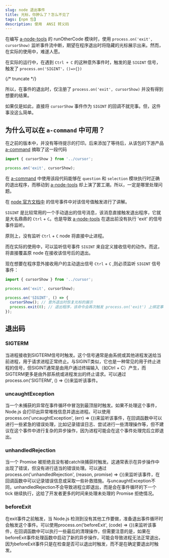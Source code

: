 ```yaml
---
slug: node 退出事件
title: 光标，你肿么了？怎么不见了
tags: [npm 包]
description: 使用  ANSI 转义码
---
```


在编写 [a-node-tools] 的 runOtherCode 模块时，使用 `process.on('exit', cursorShow)` 监听事件流中断，期望在程序退出时将隐藏的光标展示出来。然而，在实际的使用中，难遂人愿。

在实际的运行中，在遇到 `Ctrl + C` 的这种意外事件时，触发的是 `SIGINT` 信号，触发了 `process.on('SIGINT'，()=>{})`

{/* truncate */}

所以，在事件的退出时，仅注册了 `process.on('exit', cursorShow)` 并没有得到想要的结果。

如果仅是如此，直接将 `cursorShow` 事件作为 `SIGINT` 的回调不就完事。但，这件事没这么简单。

## 为什么可以在 `a-command` 中可用？

在之前的版本中，并没有等待提示的打印。后来添加了等待后，从该包的下游产品 [a-command] 摘取了这一段代码

```ts
import { cursorShow } from '../cursor';

process.on('exit', cursorShow);
```

在 [a-command] 中使用该段代码能够在 `question` 和 `selection` 模块执行时正确的退出程序，而移动到 [a-node-tools] 却上演了罢工潮。所以，一定是哪里处理问题。

在 [node 官方文档中](https://nodejs.org/docs/latest/api/process.html#process-events) 的信号事件中对该信号值触发进行了讲解。

`SIGINT` 是比较常用的一个手动退出的信号消息，该消息直接触发退出程序，它就是大名鼎鼎的 `Ctrl` + `C`。也是导致 [a-node-tools] 在退出前没有执行 'exit' 的信号事件监听。

原则上，没有监听 `Ctrl` + `C` node 将直接中止进程。

而在实际的使用中，可以监听信号事件 `SIGINT` 来自定义接收信号的动作。而这，将直接覆盖原 node 在接收该信号后的退出。

现在想要在程序意外接收用户的主动退出信号 `Ctrl` + `C` ,则必须监听 `SIGINT` 信号事件：

```ts
import { cursorShow } from '../cursor';

process.on('exit', cursorShow);

process.on('SIGINT', () => {
  cursorShow(); // 意外退出时恢复光标的展示
  process.exit(0); // 退出程序，该命令会再次触发 process.on('exit') 上绑定事件
});
```

## 退出码

### SIGTERM

当进程接收到SIGTERM信号时触发。这个信号通常是由系统或其他进程发送给当前进程，用于请求进程正常终止。与SIGINT类似，它也是一种常见的用于终止进程的信号，但SIGINT通常是由用户通过终端输入（如Ctrl + C）产生，而SIGTERM更多是由外部系统或进程发出的终止请求。可以通过process.on('SIGTERM', () => {})来监听该事件。

### uncaughtException

当一个未捕获的异常在事件循环中冒泡到最顶层时触发。如果不处理这个事件，Node.js 会打印出异常堆栈信息并退出进程。可以使用process.on('uncaughtException', (err) => {})来监听该事件，在回调函数中可以进行一些紧急的错误处理，比如记录错误日志、尝试进行一些清理操作等，但不建议在这个事件中进行复杂的异步操作，因为进程可能会在这个事件处理完后立即退出。

### unhandledRejection

当一个 Promise 被拒绝且没有被catch块捕获时触发。这通常表示在异步操作中出现了错误，但没有进行适当的错误处理。可以通过process.on('unhandledRejection', (reason, promise) => {})来监听该事件，在回调函数中可以记录错误信息或采取一些补救措施。与uncaughtException不同，unhandledRejection不会导致进程立即退出，而是会在事件循环的下一个 tick 继续执行，这给了开发者更多的时间来处理未处理的 Promise 拒绝情况。

### beforeExit

在exit事件之前触发，当 Node.js 检测到没有其他工作要做，准备退出事件循环时会触发这个事件。可以使用process.on('beforeExit', (code) => {})来监听该事件，在回调函数中可以执行一些最后的清理操作，但需要注意的是，如果在beforeExit事件处理函数中启动了新的异步操作，可能会导致进程无法正常退出，因为beforeExit事件只是在检查是否可以退出时触发，而不是在确定要退出时触发。

[a-node-tools]: https://www.npmjs.com/package/a-node-tools
[a-command]: https://www.npmjs.com/package/a-command
